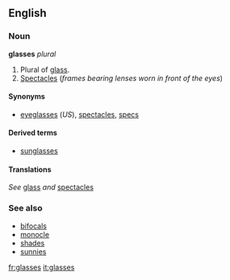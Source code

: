==English==
=== Noun ===
'''glasses''' ''plural''

#Plural of [[glass]].
#[[Spectacles]] (''frames bearing lenses worn in front of the eyes'')

====Synonyms====
*[[eyeglasses]] (''US''), [[spectacles]], [[specs]]

====Derived terms====
*[[sunglasses]]

====Translations====
''See'' [[glass]] ''and'' [[spectacles]]

===See also===
*[[bifocals]]
*[[monocle]]
*[[shades]]
*[[sunnies]]

[[fr:glasses]]
[[it:glasses]]